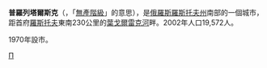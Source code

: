 {{coord|46|42|N|41|44|E|display=title}}
'''普羅列塔爾斯克'''（{{lang-ru|Пролетарск}}，「[[無產階級|無產階級]]」的意思），是[[俄羅斯|俄羅斯]][[羅斯托夫州|羅斯托夫州]]南部的一個城市，距首府[[羅斯托夫|羅斯托夫]]東南230公里的[[葉戈爾雷克河|葉戈爾雷克河]]畔。2002年人口19,572人。

1970年設市。

{{羅斯托夫州城市}}

[[Category:羅斯托夫州城市|П]]